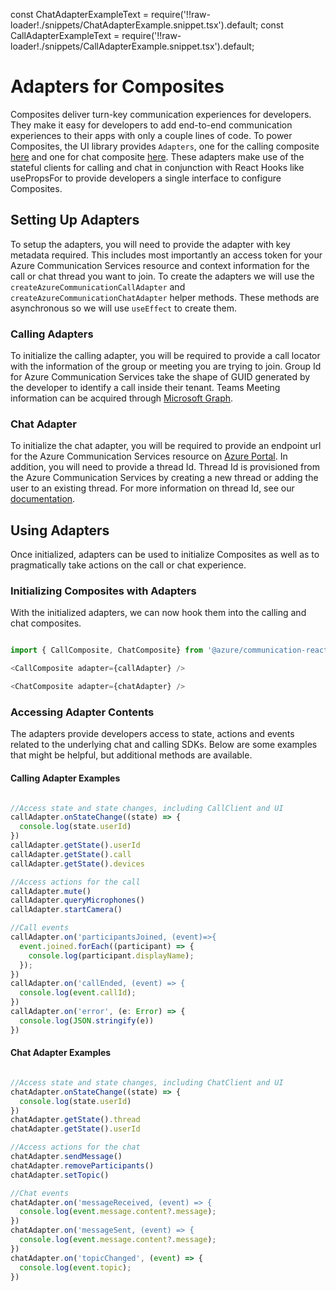 const ChatAdapterExampleText = require('!!raw-loader!./snippets/ChatAdapterExample.snippet.tsx').default;
const CallAdapterExampleText = require('!!raw-loader!./snippets/CallAdapterExample.snippet.tsx').default;

<Meta id="statefulclient-reacthooks-adapters" title="Stateful Client/Adapters" />

# Adapters for Composites

Composites deliver turn-key communication experiences for developers.
They make it easy for developers to add end-to-end communication experiences to their apps with only a couple lines of code.
To power Composites, the UI library provides `Adapters`, one for the calling composite [here](/?path=/docs/composites-call--basic-example) and one for chat composite [here](/?path=/docs/composites-chat--basic-example).
These adapters make use of the stateful clients for calling and chat in conjunction with React Hooks like usePropsFor to provide developers a single interface to configure Composites.

## Setting Up Adapters

To setup the adapters, you will need to provide the adapter with key metadata required.
This includes most importantly an access token for your Azure Communication Services resource and context information for the call or chat thread you want to join.
To create the adapters we will use the `createAzureCommunicationCallAdapter` and `createAzureCommunicationChatAdapter` helper methods.
These methods are asynchronous so we will use `useEffect` to create them.

### Calling Adapters

To initialize the calling adapter, you will be required to provide a call locator with the information of the group or meeting you are trying to join.
Group Id for Azure Communication Services take the shape of GUID generated by the developer to identify a call inside their tenant.
Teams Meeting information can be acquired through [Microsoft Graph](https://docs.microsoft.com/en-us/graph/overview).

<Source code={CallAdapterExampleText} />

### Chat Adapter

To initialize the chat adapter, you will be required to provide an endpoint url for the Azure Communication Services resource on [Azure Portal](https://portal.azure.com).
In addition, you will need to provide a thread Id. Thread Id is provisioned from the Azure Communication Services by creating a new thread or adding the user to an existing thread.
For more information on thread Id, see our [documentation](https://docs.microsoft.com/azure/communication-services/concepts/chat/concepts).

<Source code={ChatAdapterExampleText} />

## Using Adapters

Once initialized, adapters can be used to initialize Composites as well as to pragmatically take actions on the call or chat experience.

### Initializing Composites with Adapters

With the initialized adapters, we can now hook them into the calling and chat composites.

```typescript

import { CallComposite, ChatComposite} from '@azure/communication-react';

<CallComposite adapter={callAdapter} />

<ChatComposite adapter={chatAdapter} />

```

### Accessing Adapter Contents

The adapters provide developers access to state, actions and events related to the underlying chat and calling SDKs.
Below are some examples that might be helpful, but additional methods are available.

#### Calling Adapter Examples

```typescript

//Access state and state changes, including CallClient and UI
callAdapter.onStateChange((state) => {
  console.log(state.userId)
})
callAdapter.getState().userId
callAdapter.getState().call
callAdapter.getState().devices

//Access actions for the call
callAdapter.mute()
callAdapter.queryMicrophones()
callAdapter.startCamera()

//Call events
callAdapter.on('participantsJoined, (event)=>{
  event.joined.forEach((participant) => {
    console.log(participant.displayName);
  });
})
callAdapter.on('callEnded, (event) => {
  console.log(event.callId);
})
callAdapter.on('error', (e: Error) => {
  console.log(JSON.stringify(e))
})

```

#### Chat Adapter Examples

```typescript

//Access state and state changes, including ChatClient and UI
chatAdapter.onStateChange((state) => {
  console.log(state.userId)
})
chatAdapter.getState().thread
chatAdapter.getState().userId

//Access actions for the chat
chatAdapter.sendMessage()
chatAdapter.removeParticipants()
chatAdapter.setTopic()

//Chat events
chatAdapter.on('messageReceived, (event) => {
  console.log(event.message.content?.message);
})
chatAdapter.on('messageSent, (event) => {
  console.log(event.message.content?.message);
})
chatAdapter.on('topicChanged', (event) => {
  console.log(event.topic);
})

```

